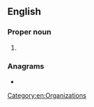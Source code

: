 ==English==

===Proper noun===
{{en-proper noun}}

# {{initialism of|en|{{w|World Boxing Organization}}}}

===Anagrams===
* {{anagrams|en|a=bow|Bow|Wob|bow}}

[[Category:en:Organizations]]